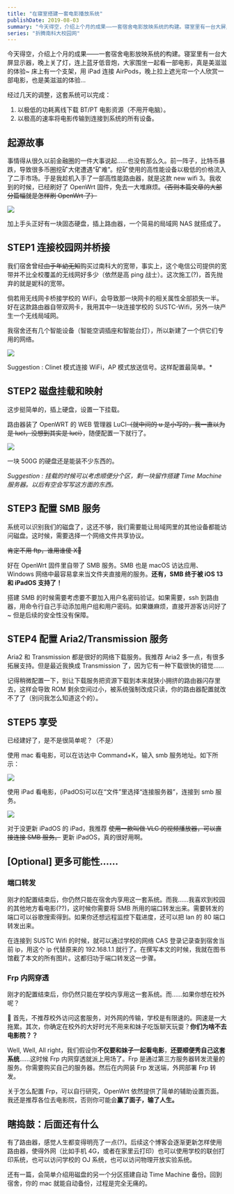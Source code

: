 ```yaml
---
title: "在寝室搭建一套电影播放系统"
publishDate: 2019-08-03
summary: "今天得空，介绍上个月的成果——一套宿舍电影放映系统的构建。寝室里有一台大屏显示器，晚上关了灯，连上蓝牙低音炮，大家围坐一起看一部电影，真是美滋滋的体验~ 床上有一个支架，用iPad连接AirPods，晚上拉上遮光帘一个人欣赏一部电影，也是美滋滋的体验…"
series: "折腾南科大校园网"
---
```


今天得空，介绍上个月的成果——一套宿舍电影放映系统的构建。寝室里有一台大屏显示器，晚上关了灯，连上蓝牙低音炮，大家围坐一起看一部电影，真是美滋滋的体验~ 床上有一个支架，用 iPad 连接 AirPods，晚上拉上遮光帘一个人欣赏一部电影，也是美滋滋的体验…

经过几天的调整，这套系统可以完成：

1. 以极低的功耗离线下载 BT/PT 电影资源（不用开电脑）。
2. 以极高的速率将电影传输到连接到系统的所有设备。

## 起源故事

事情得从很久以前金融圈的一件大事说起……也没有那么久。前一阵子，比特币暴跌，导致很多币圈挖矿大佬遭遇“矿难”。挖矿使用的高性能设备以极低的价格流入了二手市场。于是我趁机入手了一部高性能路由器，就是这款 new wifi 3。我收到的时候，已经刷好了 OpenWrt 固件，免去一大堆麻烦。~~（否则本篇文章的大部分篇幅就是怎样刷 OpenWrt 了）~~

![](/images/006tNc79gy1g4rjis7zu8j3064064t8k.jpg)

加上手头正好有一块固态硬盘，插上路由器，一个简易的局域网 NAS 就搭成了。

## STEP1 连接校园网并桥接

我们宿舍曾经~~由于年幼无知~~购买过南科大的宽带，事实上，这个电信公司提供的宽带并不比全校覆盖的无线网好多少（依然是高 ping 战士）。这次施工(?)，首先抛弃的就是妮科的宽带。

倘若用无线网卡桥接学校的 WiFi，会导致那一块网卡的相关属性全部损失一半。好在这款路由器自带双网卡，我用其中一块连接学校的 SUSTC-Wifi，另外一块产生一个无线局域网。

我宿舍还有几个智能设备（智能空调插座和智能台灯），所以新建了一个供它们专用的网络。

![](/images/006tNc79gy1g4rk8ga3u8j31sa0qowin.jpg)

Suggestion : Clinet 模式连接 WiFi，AP 模式放送信号。这样配置最简单。\*

## STEP2 磁盘挂载和映射

这步挺简单的，插上硬盘，设置一下挂载。

路由器装了 OpenWRT 的 WEB 管理器 LuCI~~（就中间的 u 是小写的，我一直以为是 lucl，没想到其实是 luci）~~，随便配置一下就行了。

![](/images/006tNc79gy1g4rk9pn97jj31qe0jan0v.jpg)

一块 500G 的硬盘还是能装不少东西的。

_Suggestion : 挂载的时候可以考虑顺便分个区，剩一块留作搭建 Time Machine 服务器。以后有空会写写这方面的东西。_

## STEP3 配置 SMB 服务

系统可以识别我们的磁盘了，这还不够，我们需要能让局域网里的其他设备都能访问磁盘。这时候，需要选择一个网络文件共享协议。

~~肯定不用 ftp，谁用谁傻 X🤬~~

好在 OpenWrt 固件里自带了 SMB 服务。SMB 也是 macOS 访达应用、Windows 网络中最容易拿来当文件夹直接用的服务。**还有，SMB 终于被 iOS 13 和 iPadOS 支持了！**

搭建 SMB 的时候需要考虑要不要加入用户名密码验证。如果需要，ssh 到路由器，用命令行自己手动添加用户组和用户密码。如果嫌麻烦，直接开游客访问好了~ 但是后续的安全性没有保障。

## STEP4 配置 Aria2/Transmission 服务

Aria2 和 Transmission 都是很好的网络下载服务。我推荐 Aria2 多一点，有很多拓展支持。但是最近我换成 Transmission 了，因为它有一种下载很快的错觉……

记得稍微配置一下，别让下载服务把资源下载到本来就狭小拥挤的路由器闪存里去，这样会导致 ROM 剩余空间过小，被系统强制改成只读，你的路由器配置就改不了了（别问我怎么知道这个的）。

## STEP5 享受

已经建好了，是不是很简单呢？（不是）

使用 mac 看电影，可以在访达中 Command+K，输入 smb 服务地址。如下所示：

![](/images/006tNc79gy1g4rizoya7zj31at0u04qp.jpg)

使用 iPad 看电影，(iPadOS)可以在“文件”里选择“连接服务器”，连接到 smb 服务。

![](/images/006tNc79gy1g4rks0da0lj316o0d9dho.jpg)

对于没更新 iPadOS 的 iPad，我推荐 ~~使用一款叫做 VLC 的视频播放器，可以直接连接 SMB 服务。~~ 更新 iPadOS，真的很好用啊。

## [Optional] 更多可能性……

### 端口转发

刚才的配置结束后，你仍然只能在宿舍内享用这一套系统。而我……我喜欢到校园的其他地方看电影(??)，这时候你需要将 SMB 所用的端口转发出来。需要转发的端口可以谷歌搜索得到。如果你还想远程监控下载进度，还可以把 lan 的 80 端口转发出来。

在连接到 SUSTC Wifi 的时候，就可以通过学校的网络 CAS 登录记录查到宿舍当前 ip，用这个 ip 代替原来的 192.168.1.1 就行了。在撰写本文的时候，我就在图书馆截了本文的所有图片。这都归功于端口转发这一步骤。

### Frp 内网穿透

刚才的配置结束后，你仍然只能在学校内享用这一套系统。而……如果你想在校外呢？

🌚 首先，不推荐校外访问这套服务，对外网的传输，学校是有限速的。网速是一大拖累。其次，你确定在校外的大好时光不用来和妹子吃饭聊天玩耍？**你们为啥不去电影院？？**

Well, Well, All right，我们假设你**不仅要和妹子一起看电影**，**还要顺便秀自己这套系统**……这时候 Frp 内网穿透就派上用场了。Frp 是通过第三方服务器转发流量的服务。你需要购买自己的服务器。然后在内网装 Frp 发送端，外网部署 Frp 转发。

关于怎么配置 Frp，可以自行研究，OpenWrt 依然提供了简单的辅助设置页面。我还是推荐各位去电影院，否则你可能会**赢了面子，输了人生。**

## 瞎捣鼓：后面还有什么

有了路由器，感觉人生都变得明亮了一点(?)。后续这个博客会逐渐更新怎样使用路由器，使得外网（比如手机 4G，或者在家里云打印）也可以使用学校的联创打印系统，也可以访问学校的 OJ 系统，也可以访问物理开放实验系统。

还有一篇，会简单介绍用磁盘的另一个分区搭建自动 Time Machine 备份。回到宿舍，你的 mac 就能自动备份，过程是完全无痛的。
